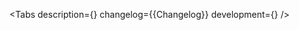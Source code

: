

<Meta of={Stories} />

<ComponentHeader name='NumberInput' children='Поле для ввода чисел.' />

<Tabs
    description={<Description />}
    changelog={<Markdown>{Changelog}</Markdown>}
    development={<Development />}
/>
